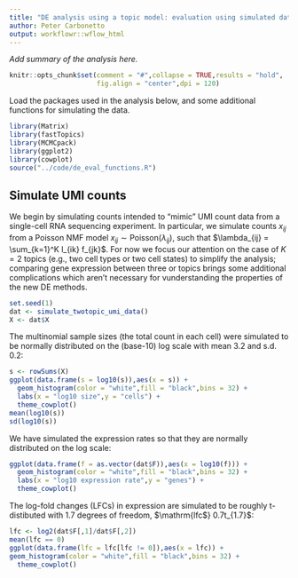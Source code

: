 ```yaml
---
title: "DE analysis using a topic model: evaluation using simulated data"
author: Peter Carbonetto
output: workflowr::wflow_html
---
```


*Add summary of the analysis here.*

```r
knitr::opts_chunk$set(comment = "#",collapse = TRUE,results = "hold",
                      fig.align = "center",dpi = 120)
```

Load the packages used in the analysis below, and some additional
functions for simulating the data.

```r
library(Matrix)
library(fastTopics)
library(MCMCpack)
library(ggplot2)
library(cowplot)
source("../code/de_eval_functions.R")
```

Simulate UMI counts
-------------------

We begin by simulating counts intended to "mimic" UMI count data from
a single-cell RNA sequencing experiment. In particular, we simulate
counts $x_{ij}$ from a Poisson NMF model $x_{ij} \sim
\mathrm{Poisson}(\lambda_{ij})$, such that $\lambda_{ij} =
\sum_{k=1}^K l_{ik} f_{jk}$. For now we focus our attention on the
case of $K = 2$ topics (e.g., two cell types or two cell states) to
simplify the analysis; comparing gene expression between three or
topics brings some additional complications which aren't necessary for
vunderstanding the properties of the new DE methods.

```r
set.seed(1)
dat <- simulate_twotopic_umi_data()
X <- dat$X
```

The multinomial sample sizes (the total count in each cell) were
simulated to be normally distributed on the (base-10) log  scale with
mean 3.2 and s.d. 0.2:

```r
s <- rowSums(X)
ggplot(data.frame(s = log10(s)),aes(x = s)) +
  geom_histogram(color = "white",fill = "black",bins = 32) +
  labs(x = "log10 size",y = "cells") +
  theme_cowplot()
mean(log10(s))
sd(log10(s))
```

We have simulated the expression rates so that they are normally
distributed on the log scale:

```r
ggplot(data.frame(f = as.vector(dat$F)),aes(x = log10(f))) +
  geom_histogram(color = "white",fill = "black",bins = 32) +
  labs(x = "log10 expression rate",y = "genes") +
  theme_cowplot()
```

The log-fold changes (LFCs) in expression are simulated to be roughly
t-distibuted with 1.7 degrees of freedom, $\mathrm{lfc$}
\simm 0.7t_{1.7}$:

```r
lfc <- log2(dat$F[,1]/dat$F[,2])
mean(lfc == 0)
ggplot(data.frame(lfc = lfc[lfc != 0]),aes(x = lfc)) +
geom_histogram(color = "white",fill = "black",bins = 32) +
  theme_cowplot()
```

